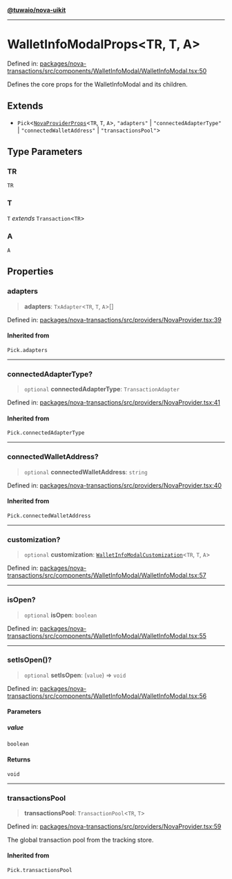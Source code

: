 [**@tuwaio/nova-uikit**](../../../README.md)

***

# WalletInfoModalProps\<TR, T, A\>

Defined in: [packages/nova-transactions/src/components/WalletInfoModal/WalletInfoModal.tsx:50](https://github.com/TuwaIO/nova-uikit/blob/b72145a1f64f5b4f5f0fedbaf7f0792427229acd/packages/nova-transactions/src/components/WalletInfoModal/WalletInfoModal.tsx#L50)

Defines the core props for the WalletInfoModal and its children.

## Extends

- `Pick`\<[`NovaProviderProps`](../providers/type-aliases/NovaProviderProps.md)\<`TR`, `T`, `A`\>, `"adapters"` \| `"connectedAdapterType"` \| `"connectedWalletAddress"` \| `"transactionsPool"`\>

## Type Parameters

### TR

`TR`

### T

`T` *extends* `Transaction`\<`TR`\>

### A

`A`

## Properties

### adapters

> **adapters**: `TxAdapter`\<`TR`, `T`, `A`\>[]

Defined in: [packages/nova-transactions/src/providers/NovaProvider.tsx:39](https://github.com/TuwaIO/nova-uikit/blob/b72145a1f64f5b4f5f0fedbaf7f0792427229acd/packages/nova-transactions/src/providers/NovaProvider.tsx#L39)

#### Inherited from

`Pick.adapters`

***

### connectedAdapterType?

> `optional` **connectedAdapterType**: `TransactionAdapter`

Defined in: [packages/nova-transactions/src/providers/NovaProvider.tsx:41](https://github.com/TuwaIO/nova-uikit/blob/b72145a1f64f5b4f5f0fedbaf7f0792427229acd/packages/nova-transactions/src/providers/NovaProvider.tsx#L41)

#### Inherited from

`Pick.connectedAdapterType`

***

### connectedWalletAddress?

> `optional` **connectedWalletAddress**: `string`

Defined in: [packages/nova-transactions/src/providers/NovaProvider.tsx:40](https://github.com/TuwaIO/nova-uikit/blob/b72145a1f64f5b4f5f0fedbaf7f0792427229acd/packages/nova-transactions/src/providers/NovaProvider.tsx#L40)

#### Inherited from

`Pick.connectedWalletAddress`

***

### customization?

> `optional` **customization**: [`WalletInfoModalCustomization`](../type-aliases/WalletInfoModalCustomization.md)\<`TR`, `T`, `A`\>

Defined in: [packages/nova-transactions/src/components/WalletInfoModal/WalletInfoModal.tsx:57](https://github.com/TuwaIO/nova-uikit/blob/b72145a1f64f5b4f5f0fedbaf7f0792427229acd/packages/nova-transactions/src/components/WalletInfoModal/WalletInfoModal.tsx#L57)

***

### isOpen?

> `optional` **isOpen**: `boolean`

Defined in: [packages/nova-transactions/src/components/WalletInfoModal/WalletInfoModal.tsx:55](https://github.com/TuwaIO/nova-uikit/blob/b72145a1f64f5b4f5f0fedbaf7f0792427229acd/packages/nova-transactions/src/components/WalletInfoModal/WalletInfoModal.tsx#L55)

***

### setIsOpen()?

> `optional` **setIsOpen**: (`value`) => `void`

Defined in: [packages/nova-transactions/src/components/WalletInfoModal/WalletInfoModal.tsx:56](https://github.com/TuwaIO/nova-uikit/blob/b72145a1f64f5b4f5f0fedbaf7f0792427229acd/packages/nova-transactions/src/components/WalletInfoModal/WalletInfoModal.tsx#L56)

#### Parameters

##### value

`boolean`

#### Returns

`void`

***

### transactionsPool

> **transactionsPool**: `TransactionPool`\<`TR`, `T`\>

Defined in: [packages/nova-transactions/src/providers/NovaProvider.tsx:59](https://github.com/TuwaIO/nova-uikit/blob/b72145a1f64f5b4f5f0fedbaf7f0792427229acd/packages/nova-transactions/src/providers/NovaProvider.tsx#L59)

The global transaction pool from the tracking store.

#### Inherited from

`Pick.transactionsPool`
